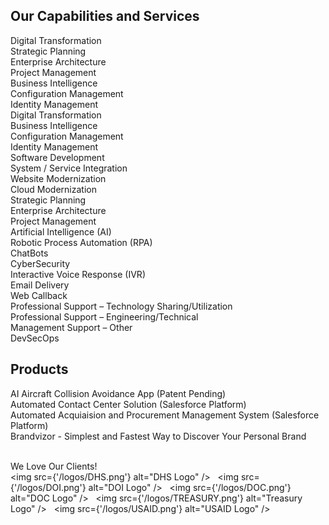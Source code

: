 ## Our Capabilities and Services  
Digital Transformation <br />
Strategic Planning <br />
Enterprise Architecture <br />
Project Management <br />
Business Intelligence <br />
Configuration Management <br />
Identity Management <br />
Digital Transformation <br />
Business Intelligence <br />
Configuration Management <br />
Identity Management <br />
Software Development <br />
System / Service Integration <br />
Website Modernization <br />
Cloud Modernization <br />
Strategic Planning <br />
Enterprise Architecture <br />
Project Management <br />
Artificial Intelligence (AI) <br />
Robotic Process Automation (RPA) <br />
ChatBots <br />
CyberSecurity <br />
Interactive Voice Response (IVR) <br />
Email Delivery <br />
Web Callback <br />
Professional Support – Technology Sharing/Utilization <br />
Professional Support – Engineering/Technical <br />
Management Support – Other <br />
DevSecOps

## Products
AI Aircraft Collision Avoidance App (Patent Pending) <br />
Automated Contact Center Solution (Salesforce Platform) <br />
Automated Acquiaision and Procurement Management System (Salesforce Platform) <br />
Brandvizor - Simplest and Fastest Way to Discover Your Personal Brand <br /><br />


We Love Our Clients!<br />
<img src={'/logos/DHS.png'} alt="DHS Logo" />&nbsp; &nbsp;<img src={'/logos/DOI.png'} alt="DOI Logo" />&nbsp; &nbsp;<img src={'/logos/DOC.png'} alt="DOC Logo" />&nbsp; &nbsp;<img src={'/logos/TREASURY.png'} alt="Treasury Logo" />&nbsp; &nbsp;<img src={'/logos/USAID.png'} alt="USAID Logo" />


